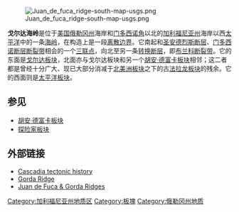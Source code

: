 [[File:Juan_de_fuca_ridge-south-map-usgs.png|thumb]]

'''戈尔达海岭'''是位于[[美国|美国]][[俄勒冈州|俄勒冈州]]海岸和[[门多西诺角|门多西诺角]]以北的[[加利福尼亚州|加利福尼亚州]]海岸以西[[太平洋|太平洋]]中的一条[[海岭|海岭]]，在构造上是一段[[离散边界|离散边界]]。它南起和[[圣安德烈斯断层|圣安德烈斯断层]]、[[门多西诺断层断裂带|门多西诺断层断裂带]]相会的一个[[三联点|三联点]]，向北至另一条[[转换断层|转换断层]]，即[[布兰科断裂带|布兰科断裂带]]。它的东面是[[戈尔达板块|戈尔达板块]]，北面亦与戈尔达板块和另一个[[胡安·德富卡板块|胡安·德富卡板块]]相邻；这二者都是曾经十分广大、现已大部分消减于[[北美洲板块|北美洲板块]]之下的古[[法拉龙板块|法拉龙板块]]的残余。它的西面则是[[太平洋板块|太平洋板块]]。

==参见==
*[[胡安·德富卡板块|胡安·德富卡板块]]
*[[探险家板块|探险家板块]]

==外部链接==
* [http://www.washington.edu/burkemuseum/geo_history_wa/Cascade%20Episode.htm Cascadia tectonic history] {{Wayback|url=http://www.washington.edu/burkemuseum/geo_history_wa/Cascade%20Episode.htm |date=20110629122451 }}
* [http://www.greatdreams.com/gorda.htm Gorda Ridge] {{Wayback|url=http://www.greatdreams.com/gorda.htm |date=20200916071703 }}
* [http://deeptow.whoi.edu/research/jdf.html Juan de Fuca & Gorda Ridges] {{Wayback|url=http://deeptow.whoi.edu/research/jdf.html |date=20210125052659 }}

{{中洋脊}}

[[Category:加利福尼亚州地质区|Category:加利福尼亚州地质区]]
[[Category:板塊|Category:板塊]]
[[Category:俄勒冈州地质|Category:俄勒冈州地质]]

{{DEFAULTSORT:Gorda Ridge}}
{{地质构造小作品}}